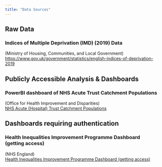 ```yaml
---
title: "Data Sources"
---
```


## Raw Data

### Indices of Multiple Deprivation (IMD) (2019) Data  
(Ministry of Housing, Communities, and Local Government)  
<https://www.gov.uk/government/statistics/english-indices-of-deprivation-2019>{target="_blank"} 

## Publicly Accessible Analysis & Dashboards

### PowerBI dashboard of NHS Acute Trust Catchment Populations  
(Office for Health Improvement and Disparities)  
[NHS Acute (Hospital) Trust Catchment Populations](https://app.powerbi.com/view?r=eyJrIjoiODZmNGQ0YzItZDAwZi00MzFiLWE4NzAtMzVmNTUwMThmMTVlIiwidCI6ImVlNGUxNDk5LTRhMzUtNGIyZS1hZDQ3LTVmM2NmOWRlODY2NiIsImMiOjh9){target="_blank"} 

## Dashboards requiring authentication

### Health Inequalities Improvement Programme Dashboard (getting access)
(NHS England)  
[Health Inequalities Improvement Programme Dashboard (getting access)](https://future.nhs.uk/connect.ti/InequalitiesImprovement/view?objectID=42240816){target="_blank"}  